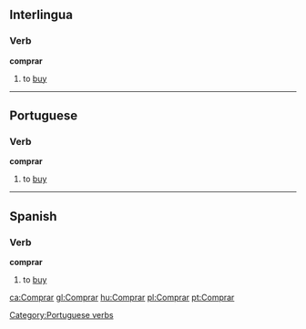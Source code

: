 ==Interlingua==
===Verb===
'''comprar'''

# to [[buy]]

----

==Portuguese==
===Verb===
'''comprar'''

# to [[buy]]

----

==Spanish==
===Verb===
'''comprar'''

# to [[buy]]

[[Category:Portuguese verbs]]

[[ca:Comprar]]
[[gl:Comprar]]
[[hu:Comprar]]
[[pl:Comprar]]
[[pt:Comprar]]